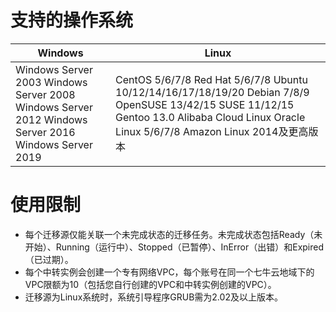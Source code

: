 # **支持的操作系统**
| Windows                                                                                             | Linux                                                                                                                                                                                       |
|-----------------------------------------------------------------------------------------------------|---------------------------------------------------------------------------------------------------------------------------------------------------------------------------------------------|
| Windows Server 2003 Windows Server 2008 Windows Server 2012 Windows Server 2016 Windows Server 2019 | CentOS 5/6/7/8 Red Hat 5/6/7/8 Ubuntu 10/12/14/16/17/18/19/20 Debian 7/8/9 OpenSUSE 13/42/15 SUSE 11/12/15 Gentoo 13.0 Alibaba Cloud Linux Oracle Linux 5/6/7/8 Amazon Linux 2014及更高版本 |


# 使用限制
- 每个迁移源仅能关联一个未完成状态的迁移任务。未完成状态包括Ready（未开始）、Running（运行中）、Stopped（已暂停）、InError（出错）和Expired（已过期）。
- 每个中转实例会创建一个专有网络VPC，每个账号在同一个七牛云地域下的VPC限额为10（包括您自行创建的VPC和中转实例创建的VPC）。
- 迁移源为Linux系统时，系统引导程序GRUB需为2.02及以上版本。